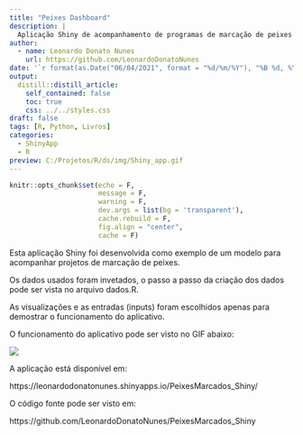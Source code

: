 ```yaml
---
title: "Peixes Dashboard"
description: |
  Aplicação Shiny de acompanhamento de programas de marcação de peixes.
author:
  - name: Leonardo Donato Nunes
    url: https://github.com/LeonardoDonatoNunes
date: '`r format(as.Date("06/04/2021", format = "%d/%m/%Y"), "%B %d, %Y")`'
output:
  distill::distill_article:
    self_contained: false
    toc: true
    css: ../../styles.css
draft: false
tags: [R, Python, Livros]
categories:
  - ShinyApp
  - R
preview: C:/Projetos/R/ds/img/Shiny_app.gif
---
```


```r
knitr::opts_chunk$set(echo = F,
                      message = F, 
                      warning = F, 
                      dev.args = list(bg = 'transparent'),
                      cache.rebuild = F,
                      fig.align = "center",
                      cache = F)
```

Esta aplicação Shiny foi desenvolvida como exemplo de um modelo para acompanhar projetos de marcação de peixes.

Os dados usados foram invetados, o passo a passo da criação dos dados pode ser vista no arquivo dados.R.

As visualizações e as entradas (inputs) foram escolhidos apenas para demostrar o funcionamento do aplicativo.

O funcionamento do aplicativo pode ser visto no GIF abaixo:

<p align="center">

<img src = "img/Shiny_app.gif">

</p>

A aplicação está disponível em:

https://leonardodonatonunes.shinyapps.io/PeixesMarcados_Shiny/


O código fonte pode ser visto em:

https://github.com/LeonardoDonatoNunes/PeixesMarcados_Shiny

